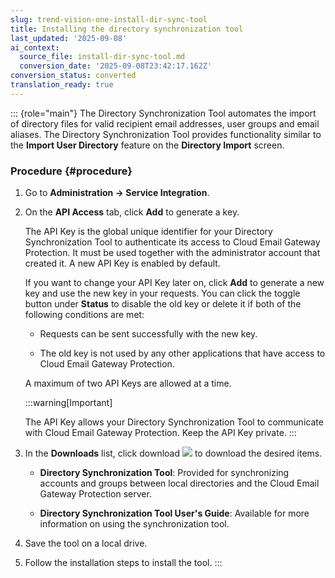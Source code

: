```yaml
---
slug: trend-vision-one-install-dir-sync-tool
title: Installing the directory synchronization tool
last_updated: '2025-09-08'
ai_context:
  source_file: install-dir-sync-tool.md
  conversion_date: '2025-09-08T23:42:17.162Z'
conversion_status: converted
translation_ready: true
---
```


::: {role="main"}
The Directory Synchronization Tool automates the import of directory files for valid recipient email addresses, user groups and email aliases. The Directory Synchronization Tool provides functionality similar to the **Import User Directory** feature on the **Directory Import** screen.

### Procedure {#procedure}

1.  Go to **Administration → Service Integration**.

2.  On the **API Access** tab, click **Add** to generate a key.

    The API Key is the global unique identifier for your Directory Synchronization Tool to authenticate its access to Cloud Email Gateway Protection. It must be used together with the administrator account that created it. A new API Key is enabled by default.

    If you want to change your API Key later on, click **Add** to generate a new key and use the new key in your requests. You can click the toggle button under **Status** to disable the old key or delete it if both of the following conditions are met:

    - Requests can be sent successfully with the new key.

    - The old key is not used by any other applications that have access to Cloud Email Gateway Protection.

    A maximum of two API Keys are allowed at a time.

    :::warning[Important]

    The API Key allows your Directory Synchronization Tool to communicate with Cloud Email Gateway Protection. Keep the API Key private.
    :::

3.  In the **Downloads** list, click download ![](/images/download=GUID-145C4700-C4A4-4A29-998D-4605A99BA744=2=en-us=Low.webp) to download the desired items.

    - **Directory Synchronization Tool**: Provided for synchronizing accounts and groups between local directories and the Cloud Email Gateway Protection server.

    - **Directory Synchronization Tool User's Guide**: Available for more information on using the synchronization tool.

4.  Save the tool on a local drive.

5.  Follow the installation steps to install the tool.
:::
